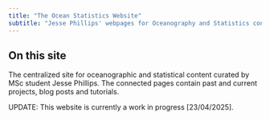 ```yaml
---
title: "The Ocean Statistics Website"
subtitle: "Jesse Phillips' webpages for Oceanography and Statistics content"
---
```


## On this site

The centralized site for oceanographic and statistical content curated by MSc student Jesse Phillips. The connected pages contain past and current projects, blog posts and tutorials.

UPDATE: This website is currently a work in progress \[23/04/2025\].

